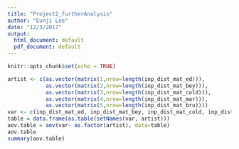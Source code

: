```yaml
---
title: "Project2_furtherAnalysis"
author: "Eunji Lee"
date: "12/3/2017"
output:
  html_document: default
  pdf_document: default
---
```


```r
knitr::opts_chunk$set(echo = TRUE)
```


```r
artist <- c(as.vector(matrix(1,nrow=length(inp_dist_mat_ed))),
            as.vector(matrix(2,nrow=length(inp_dist_mat_bey))),
            as.vector(matrix(3,nrow=length(inp_dist_mat_cold))),
            as.vector(matrix(4,nrow=length(inp_dist_mat_mar))),
            as.vector(matrix(5,nrow=length(inp_dist_mat_bru))))
var <- c(inp_dist_mat_ed, inp_dist_mat_bey, inp_dist_mat_cold, inp_dist_mat_mar, inp_dist_mat_bru)
table = data.frame(as.table(setNames(var, artist)))
aov.table = aov(var~ as.factor(artist), data=table)
aov.table
summary(aov.table) 
```